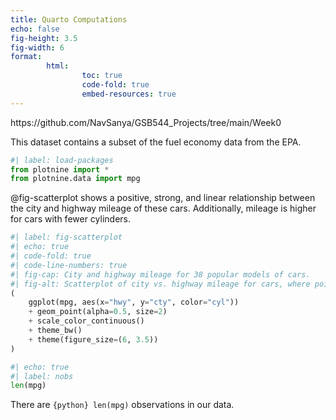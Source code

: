 ```yaml
---
title: Quarto Computations
echo: false
fig-height: 3.5
fig-width: 6
format:
        html:
                toc: true
                code-fold: true
                embed-resources: true
---
```


https://github.com/NavSanya/GSB544_Projects/tree/main/Week0


This dataset contains a subset of the fuel economy data from the EPA.

```python
#| label: load-packages
from plotnine import *
from plotnine.data import mpg
```

@fig-scatterplot shows a positive, strong, and linear relationship between the city and highway mileage of these cars.
Additionally, mileage is higher for cars with fewer cylinders.

```python
#| label: fig-scatterplot
#| echo: true
#| code-fold: true
#| code-line-numbers: true 
#| fig-cap: City and highway mileage for 38 popular models of cars.
#| fig-alt: Scatterplot of city vs. highway mileage for cars, where points are colored by the number of cylinders. The plot displays a positive, linear, and strong relationship between city and highway mileage, and mileage increases as the number of cylinders decreases.
(
    ggplot(mpg, aes(x="hwy", y="cty", color="cyl"))
    + geom_point(alpha=0.5, size=2)
    + scale_color_continuous()
    + theme_bw() 
    + theme(figure_size=(6, 3.5))
)
```

```python
#| echo: true
#| label: nobs
len(mpg)
```

There are `{python} len(mpg)` observations in our data.